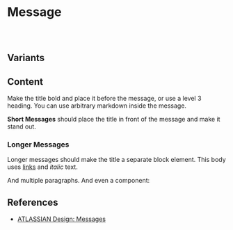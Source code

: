 
# Message

<Exhibit bleed="var(--timvir-page-margin)">
  <Sample variant="basic" />
</Exhibit>

<Code language="jsx">
  <Sample variant="basic" as="source" />
</Code>

## Variants

<Grid>
  <Exhibit bleed={8} caption="info">
    <Sample variant="basic" props={{ variant: "info" }} />
  </Exhibit>
  <Exhibit bleed={8} caption="warning">
    <Sample variant="basic" props={{ variant: "warning" }} />
  </Exhibit>
  <Exhibit bleed={8} caption="alert">
    <Sample variant="basic" props={{ variant: "alert" }} />
  </Exhibit>
</Grid>

## Content

Make the title bold and place it before the message, or use a level 3 heading. You can use arbitrary markdown inside the message.

<Grid>
<Exhibit bleed={8} caption="Inline title">
  <Sample variant="basic">


**Short Messages** should place the title in front of the message and make it stand out.

  </Sample>
</Exhibit>


<Exhibit bleed={8} caption="Title as a separate block elment">
  <Sample variant="basic">


### Longer Messages

Longer messages should make the title a separate block element. This body uses [links](#) and _italic_ text.

And multiple paragraphs. And even a component:

<Swatch value="#FF00FF" />

  </Sample>
</Exhibit>
</Grid>

## References

- [ATLASSIAN Design: Messages](https://www.atlassian.design/server/components/messages/)
